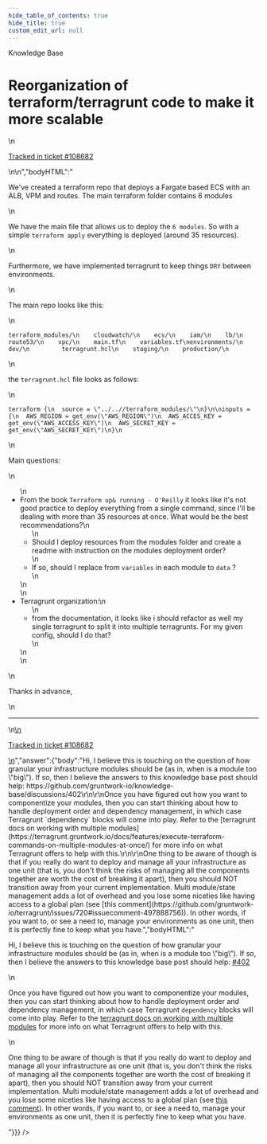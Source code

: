 ```yaml
---
hide_table_of_contents: true
hide_title: true
custom_edit_url: null
---
```



<head>
  <link rel="canonical" href="https://github.com/gruntwork-io/knowledge-base/discussions/440" />
</head>

<CenterLayout>
<span className="searchCategory">Knowledge Base</span>
<h1>Reorganization of terraform/terragrunt code to make it more scalable</h1>
<GitHub discussion={{"id":"D_kwDOF8slf84APrje","number":440,"author":{"login":"alvaro-ort"},"title":"Reorganization of terraform/terragrunt code to make it more scalable","body":"\nWe've created a terraform repo that deploys a Fargate based ECS with an ALB, VPM and routes. The main terraform folder contains 6 modules\r\n\r\nWe have the main file that allows us to deploy the `6 modules`. So with a simple `terraform apply` everything is deployed (around 35 resources). \r\n\r\nFurthermore, we have implemented terragrunt to keep things `DRY` between environments.\r\n\r\nThe main repo looks like this:\r\n\r\n```\r\nterraform_modules/\r\n    cloudwatch/\r\n    ecs/\r\n    iam/\r\n    lb/\r\n    route53/\r\n    vpc/\r\n    main.tf\r\n    variables.tf\r\nenvironments/\r\n    dev/\r\n         terragrunt.hcl\r\n    staging/\r\n    production/\r\n````\r\n\r\nthe `terragrunt.hcl` file looks as follows:\r\n```\r\nterraform {\r\n  source = \"../..//terraform_modules/\"\r\n}\r\n\r\ninputs = {\r\n  AWS_REGION = get_env(\"AWS_REGION\")\r\n  AWS_ACCES_KEY = get_env(\"AWS_ACCESS_KEY\")\r\n  AWS_SECRET_KEY = get_env(\"AWS_SECRET_KEY\")\r\n}\r\n```\r\n\r\nMain questions:\r\n- From the book `Terraform up& running - O'Reilly` it looks like it's not good practice to deploy everything from a single command, since I'll be dealing with more than 35 resources at once. What would be the best recommendations? \r\n     - Should I deploy resources from the modules folder and create a readme with instruction on the modules deployment order?\r\n     - If so, should I replace from `variables` in each module to `data` ?\r\n- Terragrunt organization:\r\n     - from the documentation, it looks like i should refactor as well my single terragrunt to split it into multiple terragrunts. For my given config, should I do that?\r\n\r\nThanks in advance,\r\n\r\n\r\n\r\n\r\n\r\n\r\n\r\n\n\n---\n\n<ins datetime=\"2022-05-31T14:56:04Z\">\n  <p><a href=\"https://support.gruntwork.io/hc/requests/108682\">Tracked in ticket #108682</a></p>\n</ins>\n","bodyHTML":"<p dir=\"auto\">We've created a terraform repo that deploys a Fargate based ECS with an ALB, VPM and routes. The main terraform folder contains 6 modules</p>\n<p dir=\"auto\">We have the main file that allows us to deploy the <code class=\"notranslate\">6 modules</code>. So with a simple <code class=\"notranslate\">terraform apply</code> everything is deployed (around 35 resources).</p>\n<p dir=\"auto\">Furthermore, we have implemented terragrunt to keep things <code class=\"notranslate\">DRY</code> between environments.</p>\n<p dir=\"auto\">The main repo looks like this:</p>\n<div class=\"snippet-clipboard-content notranslate position-relative overflow-auto\" data-snippet-clipboard-copy-content=\"terraform_modules/\n    cloudwatch/\n    ecs/\n    iam/\n    lb/\n    route53/\n    vpc/\n    main.tf\n    variables.tf\nenvironments/\n    dev/\n         terragrunt.hcl\n    staging/\n    production/\"><pre class=\"notranslate\"><code class=\"notranslate\">terraform_modules/\n    cloudwatch/\n    ecs/\n    iam/\n    lb/\n    route53/\n    vpc/\n    main.tf\n    variables.tf\nenvironments/\n    dev/\n         terragrunt.hcl\n    staging/\n    production/\n</code></pre></div>\n<p dir=\"auto\">the <code class=\"notranslate\">terragrunt.hcl</code> file looks as follows:</p>\n<div class=\"snippet-clipboard-content notranslate position-relative overflow-auto\" data-snippet-clipboard-copy-content=\"terraform {\n  source = &quot;../..//terraform_modules/&quot;\n}\n\ninputs = {\n  AWS_REGION = get_env(&quot;AWS_REGION&quot;)\n  AWS_ACCES_KEY = get_env(&quot;AWS_ACCESS_KEY&quot;)\n  AWS_SECRET_KEY = get_env(&quot;AWS_SECRET_KEY&quot;)\n}\"><pre class=\"notranslate\"><code class=\"notranslate\">terraform {\n  source = \"../..//terraform_modules/\"\n}\n\ninputs = {\n  AWS_REGION = get_env(\"AWS_REGION\")\n  AWS_ACCES_KEY = get_env(\"AWS_ACCESS_KEY\")\n  AWS_SECRET_KEY = get_env(\"AWS_SECRET_KEY\")\n}\n</code></pre></div>\n<p dir=\"auto\">Main questions:</p>\n<ul dir=\"auto\">\n<li>From the book <code class=\"notranslate\">Terraform up&amp; running - O'Reilly</code> it looks like it's not good practice to deploy everything from a single command, since I'll be dealing with more than 35 resources at once. What would be the best recommendations?\n<ul dir=\"auto\">\n<li>Should I deploy resources from the modules folder and create a readme with instruction on the modules deployment order?</li>\n<li>If so, should I replace from <code class=\"notranslate\">variables</code> in each module to <code class=\"notranslate\">data</code> ?</li>\n</ul>\n</li>\n<li>Terragrunt organization:\n<ul dir=\"auto\">\n<li>from the documentation, it looks like i should refactor as well my single terragrunt to split it into multiple terragrunts. For my given config, should I do that?</li>\n</ul>\n</li>\n</ul>\n<p dir=\"auto\">Thanks in advance,</p>\n<hr>\n<ins datetime=\"2022-05-31T14:56:04Z\">\n  <p dir=\"auto\"><a href=\"https://support.gruntwork.io/hc/requests/108682\" rel=\"nofollow\">Tracked in ticket #108682</a></p>\n</ins>","answer":{"body":"Hi, I believe this is touching on the question of how granular your infrastructure modules should be (as in, when is a module too \"big\"). If so, then I believe the answers to this knowledge base post should help: https://github.com/gruntwork-io/knowledge-base/discussions/402\r\n\r\nOnce you have figured out how you want to componentize your modules, then you can start thinking about how to handle deployment order and dependency management, in which case Terragrunt `dependency` blocks will come into play. Refer to the [terragrunt docs on working with multiple modules](https://terragrunt.gruntwork.io/docs/features/execute-terraform-commands-on-multiple-modules-at-once/) for more info on what Terragrunt offers to help with this.\r\n\r\nOne thing to be aware of though is that if you really do want to deploy and manage all your infrastructure as one unit (that is, you don't think the risks of managing all the components together are worth the cost of breaking it apart), then you should NOT transition away from your current implementation. Multi module/state management adds a lot of overhead and you lose some niceties like having access to a global plan (see [this comment](https://github.com/gruntwork-io/terragrunt/issues/720#issuecomment-497888756)). In other words, if you want to, or see a need to, manage your environments as one unit, then it is perfectly fine to keep what you have.","bodyHTML":"<p dir=\"auto\">Hi, I believe this is touching on the question of how granular your infrastructure modules should be (as in, when is a module too \"big\"). If so, then I believe the answers to this knowledge base post should help: <a class=\"issue-link js-issue-link\" data-error-text=\"Failed to load title\" data-id=\"4049818\" data-permission-text=\"Title is private\" data-url=\"https://github.com/gruntwork-io/knowledge-base/discussions/402\" data-hovercard-type=\"discussion\" data-hovercard-url=\"/gruntwork-io/knowledge-base/discussions/402/hovercard\" href=\"https://github.com/gruntwork-io/knowledge-base/discussions/402\">#402</a></p>\n<p dir=\"auto\">Once you have figured out how you want to componentize your modules, then you can start thinking about how to handle deployment order and dependency management, in which case Terragrunt <code class=\"notranslate\">dependency</code> blocks will come into play. Refer to the <a href=\"https://terragrunt.gruntwork.io/docs/features/execute-terraform-commands-on-multiple-modules-at-once/\" rel=\"nofollow\">terragrunt docs on working with multiple modules</a> for more info on what Terragrunt offers to help with this.</p>\n<p dir=\"auto\">One thing to be aware of though is that if you really do want to deploy and manage all your infrastructure as one unit (that is, you don't think the risks of managing all the components together are worth the cost of breaking it apart), then you should NOT transition away from your current implementation. Multi module/state management adds a lot of overhead and you lose some niceties like having access to a global plan (see <a href=\"https://github.com/gruntwork-io/terragrunt/issues/720#issuecomment-497888756\" data-hovercard-type=\"issue\" data-hovercard-url=\"/gruntwork-io/terragrunt/issues/720/hovercard\">this comment</a>). In other words, if you want to, or see a need to, manage your environments as one unit, then it is perfectly fine to keep what you have.</p>"}}} />

</CenterLayout>
  

<!-- ##DOCS-SOURCER-START
{
  "sourcePlugin": "github-discussions",
  "hash": "0f8508e058d1746c893670c80fc1dd43"
}
##DOCS-SOURCER-END -->
